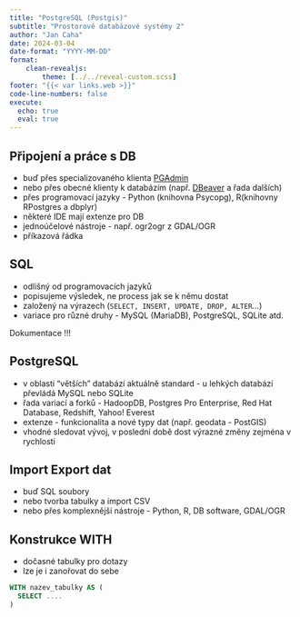 ```yaml
---
title: "PostgreSQL (Postgis)"
subtitle: "Prostorové databázové systémy 2"
author: "Jan Caha"
date: 2024-03-04
date-format: "YYYY-MM-DD"
format: 
    clean-revealjs:
        theme: [../../reveal-custom.scss]
footer: "{{< var links.web >}}"
code-line-numbers: false
execute:
  echo: true
  eval: true
---
```


## Připojení a práce s DB

- buď přes specializovaného klienta [PGAdmin](https://www.pgadmin.org/download/)
- nebo přes obecné klienty k databázím (např. [DBeaver](https://dbeaver.io/) a řada dalších)
- přes programovací jazyky - [Python]{.software} (knihovna [Psycopg]{.software}), [R]{.software}(knihovny [RPostgres]{.software} a [dbplyr]{.software})
- některé IDE mají extenze pro DB
- jednoúčelové nástroje - např. [ogr2ogr]{.software} z [GDAL/OGR]{.software}
- příkazová řádka
  
## SQL

- odlišný od programovacích jazyků
- popisujeme výsledek, ne process jak se k němu dostat
- založený na výrazech (`SELECT, INSERT, UPDATE, DROP, ALTER`...)
- variace pro různé druhy - [MySQL]{.software} ([MariaDB]{.software}), [PostgreSQL]{.software}, [SQLite]{.software} atd.

::: {.callout-warning}
Dokumentace !!!
:::

## PostgreSQL

- v oblasti "větších" databází aktuálně standard - u lehkých databází převládá MySQL nebo SQLite
- řada variací a forků - HadoopDB, Postgres Pro Enterprise, Red Hat Database, Redshift, Yahoo! Everest
- extenze - funkcionalita a nové typy dat (např. geodata - PostGIS)
- vhodné sledovat vývoj, v poslední době dost výrazné změny zejména v rychlosti

## Import Export dat

- buď SQL soubory
- nebo tvorba tabulky a import CSV
- nebo přes komplexnější nástroje - Python, R, DB software, GDAL/OGR

## Konstrukce WITH

- dočasné tabulky pro dotazy
- lze je i zanořovat do sebe

```SQL
WITH nazev_tabulky AS (
  SELECT ....
)
```